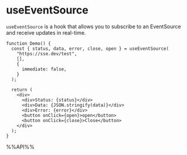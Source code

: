 # useEventSource

`useEventSource` is a hook that allows you to subscribe to an EventSource and receive updates in real-time.

```tsx live
function Demo() {
  const { status, data, error, close, open } = useEventSource(
    "https://sse.dev/test",
    [],
    {
      immediate: false,
    }
  );

  return (
    <div>
      <div>Status: {status}</div>
      <div>Data: {JSON.stringify(data)}</div>
      <div>Error: {error}</div>
      <button onClick={open}>open</button>
      <button onClick={close}>Close</button>
    </div>
  );
}
```

%%API%%
